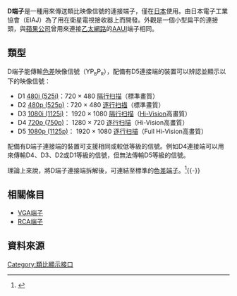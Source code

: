 {{noteTA|G1=IT}}
{{Infobox connector
|name=D端子
|image=[[Image:D4_video_connector.jpg|300px]]
|caption=一個公的D端子接頭
|type=[[類比訊號|類比]]視频傳輸
|designer=日本電子工業協會（EIAJ）
|design_date=1990年代晚期
|manufacturer=
|production_date=1990年代晚期至今
|superseded=[[RCA端子|RCA端子]]
|superseded_by=
|length=
|width=
|height=
|video_signal=[[480i|480i]]、[[480p|480p]]、[[720p|720p]]、[[1080i|1080i]]、[[1080p|1080p]]
|data_signal=解析度和畫面比例
|num_pins=14（6個視訊、3個保留、2個偵測、3個數據）
|pinout_image=[[Image:D4_connector.png|300px]]
|pinout_caption=D端子連接埠前視圖
|pin1=luminance (0.7 V, 75 Ω)
|pin1_name=Y
|pin2=Y [[接地|ground]]
|pin2_name=Y GND
|pin3=0.35 V, 75 Ω
|pin3_name=P<sub><small>B</small></sub>
|pin4=
|pin4_name=P<sub><small>B</small></sub> GND
|pin5=0.35 V, 75 Ω
|pin5_name=P<sub><small>R</small></sub>
|pin6=
|pin6_name=P<sub><small>R</small></sub> GND
|pin7=Reserve link 1
|pin7_name=
|pin8= 0 V = 525 lines<br/> 2.2 V = 750 lines<br/> 5 V = 1125 lines
|pin8_name=Data line 1 
|pin9=0 V = 59.94i / 60i<br/> 5 V = 59.94p / 60p
|pin9_name=Data line 2 
|pin10=Reserve link 2
|pin10_name=
|pin11=0 V = 4:3 <br/> 2.2 V = 4:3 letterbox <br/> 5 V = 16:9
|pin11_name=Data line 3 
|pin12=
|pin12_name=Plug insert detect ground
|pin13=Reserve link 3
|pin13_name=
|pin14=output 10 kΩ, input > 100 kΩ
|pin14_name=Plug insert detect 
|pin_custom1_name=Hooks
|pin_name_custom1=GND
|pin_custom1=Shell ground
}}

'''D端子'''是一種用來傳送類比映像信號的連接端子，僅在[[日本|日本]]使用。由日本電子工業協會（EIAJ）為了用在衛星電視接收器上而開發。外觀是一個小型扁平的連接頭，與[[蘋果公司|蘋果公司]]曾用來連接[[乙太網路|乙太網路]]的[[AAUI|AAUI]]端子相同。

==類型==
D端子能傳輸[[色差端子|色差]]映像信號（YP<sub><small>B</small></sub>P<sub><small>R</small></sub>），配備有D5連接端的裝置可以辨認並顯示以下的映像信號：
*D1 [[480i|480i (525i)]]：720 × 480 [[隔行扫描|隔行扫描]]（標準畫質）
*D2 [[480p|480p (525p)]]：720 × 480 [[逐行扫描|逐行扫描]]（標準畫質）
*D3 [[1080i|1080i (1125i)]]： 1920 × 1080 [[隔行扫描|隔行扫描]]（[[Hi-Vision|Hi-Vision]]高畫質）
*D4 [[720p|720p (750p)]]： 1280 × 720 [[逐行扫描|逐行扫描]]（Hi-Vision高畫質）
*D5 [[1080p|1080p (1125p)]]： 1920 × 1080 [[逐行扫描|逐行扫描]]（Full Hi-Vision高畫質）

配備有D端子連接端的裝置可支援相同或較低等級的信號。例如D4連接端可以用來傳輸D4、D3、D2或D1等級的信號，但無法傳輸D5等級的信號。

理論上來說，將D端子連接端拆解後，可連結至標準的[[色差端子|色差端子]]。<ref name="D-Terminal to Component cable adapter">{{Cite web |url=http://hiphing.manufacturer.globalsources.com/si/6008800048020/pdtl/RCA-cable/1001315592/D-terminal-to-Component-Cable.htm |title=D-Terminal to Component cable adapter |accessdate=2011-12-05 |archive-date=2009-01-16 |archive-url=https://web.archive.org/web/20090116210608/http://hiphing.manufacturer.globalsources.com/si/6008800048020/pdtl/RCA-cable/1001315592/D-terminal-to-Component-Cable.htm |dead-url=no }}</ref>{{-}}

==相關條目 ==
*[[VGA端子|VGA端子]]
*[[RCA端子|RCA端子]]

== 資料來源 ==
{{reflist}}

{{AVconn}}

[[Category:類比顯示接口|Category:類比顯示接口]]